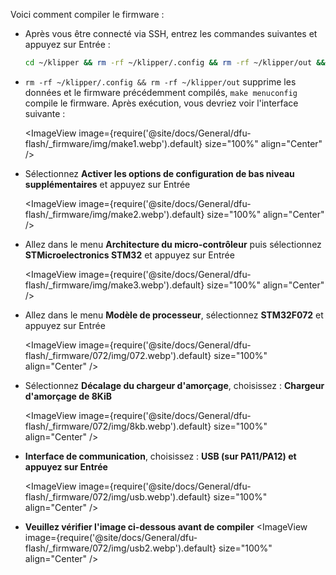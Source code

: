 Voici comment compiler le firmware :
* Après vous être connecté via SSH, entrez les commandes suivantes et appuyez sur Entrée :

    ```bash
    cd ~/klipper && rm -rf ~/klipper/.config && rm -rf ~/klipper/out && make menuconfig
    ```

* `rm -rf ~/klipper/.config && rm -rf ~/klipper/out` supprime les données et le firmware précédemment compilés, `make menuconfig` compile le firmware. Après exécution, vous devriez voir l'interface suivante :

    <ImageView image={require('@site/docs/General/dfu-flash/_firmware/img/make1.webp').default} size="100%" align="Center" />

* Sélectionnez **Activer les options de configuration de bas niveau supplémentaires** et appuyez sur Entrée

    <ImageView image={require('@site/docs/General/dfu-flash/_firmware/img/make2.webp').default} size="100%" align="Center" />

* Allez dans le menu **Architecture du micro-contrôleur** puis sélectionnez **STMicroelectronics STM32** et appuyez sur Entrée

    <ImageView image={require('@site/docs/General/dfu-flash/_firmware/img/make3.webp').default} size="100%" align="Center" />

* Allez dans le menu **Modèle de processeur**, sélectionnez **STM32F072** et appuyez sur Entrée

    <ImageView image={require('@site/docs/General/dfu-flash/_firmware/072/img/072.webp').default} size="100%" align="Center" />

* Sélectionnez **Décalage du chargeur d'amorçage**, choisissez : **Chargeur d'amorçage de 8KiB**

    <ImageView image={require('@site/docs/General/dfu-flash/_firmware/072/img/8kb.webp').default} size="100%" align="Center" />

* **Interface de communication**, choisissez : **USB (sur PA11/PA12) et appuyez sur Entrée**

    <ImageView image={require('@site/docs/General/dfu-flash/_firmware/072/img/usb.webp').default} size="100%" align="Center" />
* **Veuillez vérifier l'image ci-dessous avant de compiler**
    <ImageView image={require('@site/docs/General/dfu-flash/_firmware/072/img/usb2.webp').default} size="100%" align="Center" />